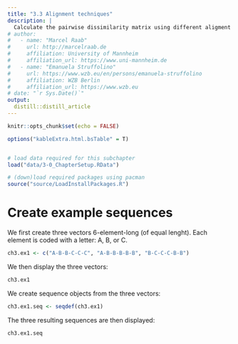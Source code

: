 ```yaml
---
title: "3.3 Alignment techniques"
description: |
  Calculate the pairwise dissimilarity matrix using different aligment techniques
# author:
#   - name: "Marcel Raab"
#     url: http://marcelraab.de
#     affiliation: University of Mannheim
#     affiliation_url: https://www.uni-mannheim.de
#   - name: "Emanuela Struffolino"
#     url: https://www.wzb.eu/en/persons/emanuela-struffolino
#     affiliation: WZB Berlin
#     affiliation_url: https://www.wzb.eu
# date: "`r Sys.Date()`"
output:
  distill::distill_article
---
```



```r
knitr::opts_chunk$set(echo = FALSE)

options("kableExtra.html.bsTable" = T)


# load data required for this subchapter
load("data/3-0_ChapterSetup.RData")

# (down)load required packages using pacman
source("source/LoadInstallPackages.R")

```

# Create example sequences

We first create three vectors 6-element-long (of equal lenght). Each element is coded with a letter: A, B, or C.  

```r
ch3.ex1 <- c("A-B-B-C-C-C", "A-B-B-B-B-B", "B-C-C-C-B-B")
```

We then display the three vectors:

```r
ch3.ex1 
```

We create sequence objects from the three vectors:

```r
ch3.ex1.seq <- seqdef(ch3.ex1)
```

The three resulting sequences are then displayed:

```r
ch3.ex1.seq
```

